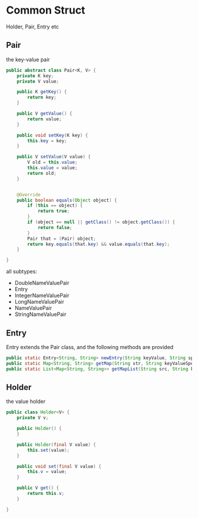 # Common Struct {#langx-java_references_package_Struct}
Holder, Pair, Entry etc

## Pair {#langx-java_references_struct_Pair}
the key-value pair

```java
public abstract class Pair<K, V> {
    private K key;
    private V value;

    public K getKey() {
        return key;
    }

    public V getValue() {
        return value;
    }

    public void setKey(K key) {
        this.key = key;
    }

    public V setValue(V value) {
        V old = this.value;
        this.value = value;
        return old;
    }


    @Override
    public boolean equals(Object object) {
        if (this == object) {
            return true;
        }
        if (object == null || getClass() != object.getClass()) {
            return false;
        }
        Pair that = (Pair) object;
        return key.equals(that.key) && value.equals(that.key);
    }

}

```

all subtypes: 

  + DoubleNameValuePair
  + Entry
  + IntegerNameValuePair 
  + LongNameValuePair
  + NameValuePair
  + StringNameValuePair

## Entry {#langx-java_references_struct_Entry}
Entry extends the Pair class, and the following methods are provided

```java
public static Entry<String, String> newEntry(String keyValue, String spec);
public static Map<String, String> getMap(String str, String keyValueSpec, String entrySpec);
public static List<Map<String, String>> getMapList(String src, String keyValueSpec, String entrySpec, String listSpecFlag);
```

## Holder {#langx-java_references_struct_Holder}
the value holder

```java
public class Holder<V> {
    private V v;

    public Holder() {
    }

    public Holder(final V value) {
        this.set(value);
    }

    public void set(final V value) {
        this.v = value;
    }

    public V get() {
        return this.v;
    }

}


```
